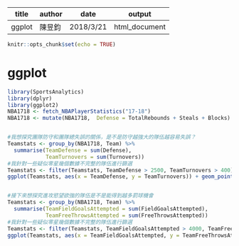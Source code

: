 
title | author | date | output
----- | ------ | ---- | ------
ggplot | 陳昱鈞 | 2018/3/21 | html_document



```r
knitr::opts_chunk$set(echo = TRUE)
```


ggplot
======
```r
library(SportsAnalytics)
library(dplyr)
library(ggplot2)
NBA1718 <- fetch_NBAPlayerStatistics("17-18")
NBA1718 <- mutate(NBA1718,  Defense = TotalRebounds + Steals + Blocks)


#我想探究團隊防守和團隊總失誤的關係，是不是防守越強大的隊伍越容易失誤？
Teamstats <- group_by(NBA1718, Team) %>%
  summarise(TeamDefense = sum(Defense),
            TeamTurnovers = sum(Turnovers))
#我針對一些疑似零星幾個數據不完整的隊伍進行篩選
Teamstats <- filter(Teamstats, TeamDefense > 2500, TeamTurnovers > 400)
ggplot(Teamstats, aes(x = TeamDefense, y = TeamTurnovers)) + geom_point() + geom_smooth()


#接下來想探究進攻慾望欲強的隊伍是不是能得到越多罰球機會
Teamstats <- group_by(NBA1718, Team) %>%
  summarise(TeamFieldGoalsAttempted = sum(FieldGoalsAttempted),
            TeamFreeThrowsAttempted = sum(FreeThrowsAttempted))
#我針對一些疑似零星幾個數據不完整的隊伍進行篩選
Teamstats <- filter(Teamstats, TeamFieldGoalsAttempted > 4000, TeamFreeThrowsAttempted > 500)
ggplot(Teamstats, aes(x = TeamFieldGoalsAttempted, y = TeamFreeThrowsAttempted)) + geom_point() + geom_smooth()
 
```

